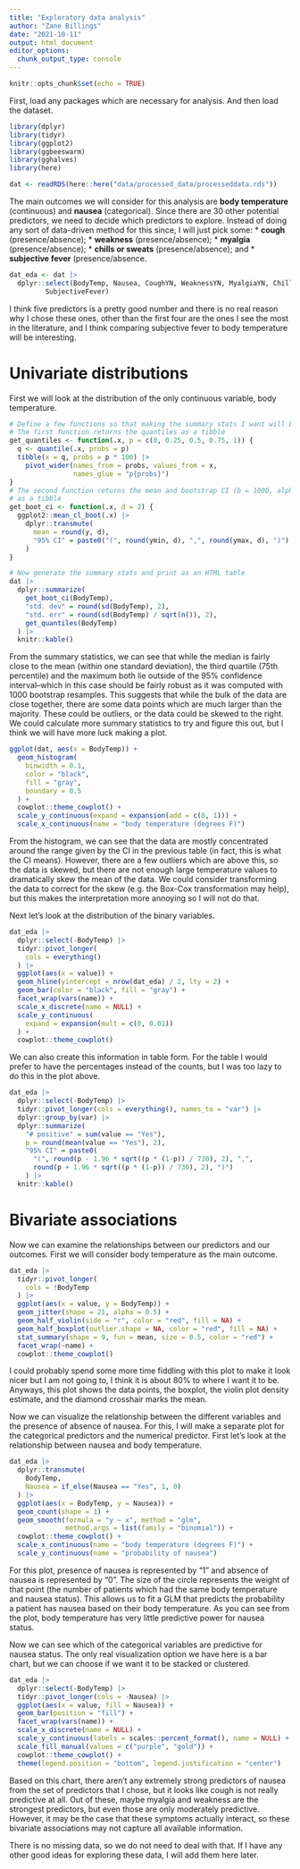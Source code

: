 ```yaml
---
title: "Exploratory data analysis"
author: "Zane Billings"
date: "2021-10-11"
output: html_document
editor_options: 
  chunk_output_type: console
---
```


```r
knitr::opts_chunk$set(echo = TRUE)
```

First, load any packages which are necessary for analysis. And then load the dataset.

```r
library(dplyr)
library(tidyr)
library(ggplot2)
library(ggbeeswarm)
library(gghalves)
library(here)

dat <- readRDS(here::here("data/processed_data/processeddata.rds"))
```

The main outcomes we will consider for this analysis are **body temperature** (continuous) and **nausea** (categorical). Since there are 30 other potential predictors, we need to decide which predictors to explore. Instead of doing any sort of data-driven method for this since, I will just pick some:
* **cough** (presence/absence);
* **weakness** (presence/absence);
* **myalgia** (presence/absence);
* **chills or sweats** (presence/absence); and
* **subjective fever** (presence/absence.

```r
dat_eda <- dat |>
  dplyr::select(BodyTemp, Nausea, CoughYN, WeaknessYN, MyalgiaYN, ChillsSweats,
         SubjectiveFever)
```


I think five predictors is a pretty good number and there is no real reason why I chose these ones, other than the first four are the ones I see the most in the literature, and I think comparing subjective fever to body temperature will be interesting.

# Univariate distributions

First we will look at the distribution of the only continuous variable, body temperature.

```r
# Define a few functions so that making the summary stats I want will be easier
# The first function returns the quantiles as a tibble
get_quantiles <- function(.x, p = c(0, 0.25, 0.5, 0.75, 1)) {
  q <- quantile(.x, probs = p)
  tibble(x = q, probs = p * 100) |>
    pivot_wider(names_from = probs, values_from = x,
                names_glue = "p{probs}")
}
# The second function returns the mean and bootstrap CI (b = 1000, alpha = .05)
# as a tibble
get_boot_ci <- function(.x, d = 2) {
  ggplot2::mean_cl_boot(.x) |>
    dplyr::transmute(
      mean = round(y, d),
      "95% CI" = paste0("(", round(ymin, d), ",", round(ymax, d), ")")
    )
}

# Now generate the summary stats and print as an HTML table
dat |>
  dplyr::summarize(
    get_boot_ci(BodyTemp),
    "std. dev" = round(sd(BodyTemp), 2),
    "std. err" = round(sd(BodyTemp) / sqrt(n()), 2),
    get_quantiles(BodyTemp)
  ) |>
  knitr::kable()
```

From the summary statistics, we can see that while the median is fairly close to the mean (within one standard deviation), the third quartile (75th percentile) and the maximum both lie outside of the 95% confidence interval--which in this case should be fairly robust as it was computed with 1000 bootstrap resamples. This suggests that while the bulk of the data are close together, there are some data points which are much larger than the majority. These could be outliers, or the data could be skewed to the right. We could calculate more summary statistics to try and figure this out, but I think we will have more luck making a plot.

```r
ggplot(dat, aes(x = BodyTemp)) +
  geom_histogram(
    binwidth = 0.1,
    color = "black",
    fill = "gray",
    boundary = 0.5
  ) +
  cowplot::theme_cowplot() +
  scale_y_continuous(expand = expansion(add = c(0, 1))) +
  scale_x_continuous(name = "body temperature (degrees F)")
```

From the histogram, we can see that the data are mostly concentrated around the range given by the CI in the previous table (in fact, this is what the CI means). However, there are a few outliers which are above this, so the data is skewed, but there are not enough large temperature values to dramatically skew the mean of the data. We could consider transforming the data to correct for the skew (e.g. the Box-Cox transformation may help), but this makes the interpretation more annoying so I will not do that.

Next let's look at the distribution of the binary variables.

```r
dat_eda |>
  dplyr::select(-BodyTemp) |>
  tidyr::pivot_longer(
    cols = everything()
  ) |>
  ggplot(aes(x = value)) +
  geom_hline(yintercept = nrow(dat_eda) / 2, lty = 2) +
  geom_bar(color = "black", fill = "gray") +
  facet_wrap(vars(name)) +
  scale_x_discrete(name = NULL) +
  scale_y_continuous(
    expand = expansion(mult = c(0, 0.01))
  ) +
  cowplot::theme_cowplot()
```

We can also create this information in table form. For the table I would prefer to have the percentages instead of the counts, but I was too lazy to do this in the plot above.

```r
dat_eda |>
  dplyr::select(-BodyTemp) |>
  tidyr::pivot_longer(cols = everything(), names_to = "var") |>
  dplyr::group_by(var) |>
  dplyr::summarize(
    "# positive" = sum(value == "Yes"),
    p = round(mean(value == "Yes"), 2),
    "95% CI" = paste0(
      "(", round(p - 1.96 * sqrt((p * (1-p)) / 730), 2), ",",
      round(p + 1.96 * sqrt((p * (1-p)) / 730), 2), ")")
    ) |>
  knitr::kable()
```

# Bivariate associations

Now we can examine the relationships between our predictors and our outcomes. First we will consider body temperature as the main outcome.

```r
dat_eda |>
  tidyr::pivot_longer(
    cols = !BodyTemp
  ) |>
  ggplot(aes(x = value, y = BodyTemp)) +
  geom_jitter(shape = 21, alpha = 0.5) +
  geom_half_violin(side = "r", color = "red", fill = NA) +
  geom_half_boxplot(outlier.shape = NA, color = "red", fill = NA) +
  stat_summary(shape = 9, fun = mean, size = 0.5, color = "red") +
  facet_wrap(~name) +
  cowplot::theme_cowplot()
```

I could probably spend some more time fiddling with this plot to make it look nicer but I am not going to, I think it is about 80% to where I want it to be. Anyways, this plot shows the data points, the boxplot, the violin plot density estimate, and the diamond crosshair marks the mean.

Now we can visualize the relationship between the different variables and the presence of absence of nausea. For this, I will make a separate plot for the categorical predictors and the numerical predictor. First let's look at the relationship between nausea and body temperature.

```r
dat_eda |>
  dplyr::transmute(
    BodyTemp,
    Nausea = if_else(Nausea == "Yes", 1, 0)
  ) |>
  ggplot(aes(x = BodyTemp, y = Nausea)) +
  geom_count(shape = 1) +
  geom_smooth(formula = "y ~ x", method = "glm",
              method.args = list(family = "binomial")) +
  cowplot::theme_cowplot() +
  scale_x_continuous(name = "body temperature (degrees F)") +
  scale_y_continuous(name = "probability of nausea")
```

For this plot, presence of nausea is represented by "1" and absence of nausea is represented by "0". The size of the circle represents the weight of that point (the number of patients which had the same body temperature and nausea status). This allows us to fit a GLM that predicts the probability a patient has nausea based on their body temperature. As you can see from the plot, body temperature has very little predictive power for nausea status.

Now we can see which of the categorical variables are predictive for nausea status. The only real visualization option we have here is a bar chart, but we can choose if we want it to be stacked or clustered.

```r
dat_eda |>
  dplyr::select(-BodyTemp) |>
  tidyr::pivot_longer(cols = -Nausea) |>
  ggplot(aes(x = value, fill = Nausea)) +
  geom_bar(position = "fill") +
  facet_wrap(vars(name)) +
  scale_x_discrete(name = NULL) +
  scale_y_continuous(labels = scales::percent_format(), name = NULL) +
  scale_fill_manual(values = c("purple", "gold")) +
  cowplot::theme_cowplot() +
  theme(legend.position = "bottom", legend.justification = "center")
```

Based on this chart, there aren't any extremely strong predictors of nausea from the set of predictors that I chose, but it looks like cough is not really predictive at all. Out of these, maybe myalgia and weakness are the strongest predictors, but even those are only moderately predictive. However, it may be the case that these symptoms actually interact, so these bivariate associations may not capture all available information.

There is no missing data, so we do not need to deal with that. If I have any other good ideas for exploring these data, I will add them here later.

